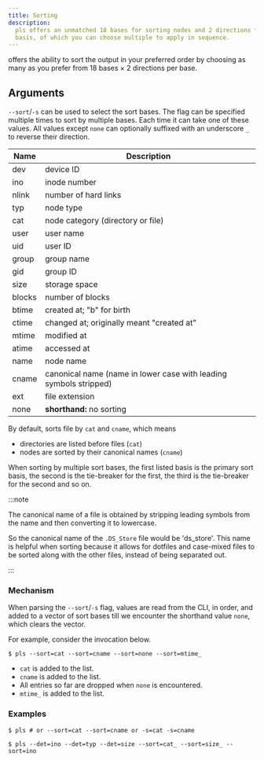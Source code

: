 ```yaml
---
title: Sorting
description:
  pls offers an unmatched 18 bases for sorting nodes and 2 directions for each
  basis, of which you can choose multiple to apply in sequence.
---
```



<Pls /> offers the ability to sort the output in your preferred order by
choosing as many as you prefer from 18 bases &times; 2 directions per base.

## Arguments

`--sort`/`-s` can be used to select the sort bases. The flag can be specified
multiple times to sort by multiple bases. Each time it can take one of these
values. All values except `none` can optionally suffixed with an underscore `_`
to reverse their direction.

| Name   | Description                                                       |
| ------ | ----------------------------------------------------------------- |
| dev    | device ID                                                         |
| ino    | inode number                                                      |
| nlink  | number of hard links                                              |
| typ    | node type                                                         |
| cat    | node category (directory or file)                                 |
| user   | user name                                                         |
| uid    | user ID                                                           |
| group  | group name                                                        |
| gid    | group ID                                                          |
| size   | storage space                                                     |
| blocks | number of blocks                                                  |
| btime  | created at; "b" for birth                                         |
| ctime  | changed at; originally meant "created at"                         |
| mtime  | modified at                                                       |
| atime  | accessed at                                                       |
| name   | node name                                                         |
| cname  | canonical name (name in lower case with leading symbols stripped) |
| ext    | file extension                                                    |
| none   | **shorthand:** no sorting                                         |

By default, <Pls /> sorts file by `cat` and `cname`, which means

- directories are listed before files (`cat`)
- nodes are sorted by their canonical names (`cname`)

When sorting by multiple sort bases, the first listed basis is the primary sort
basis, the second is the tie-breaker for the first, the third is the tie-breaker
for the second and so on.

:::note

The canonical name of a file is obtained by stripping leading symbols from the
name and then converting it to lowercase.

So the canonical name of the `.DS_Store` file would be 'ds_store'. This name is
helpful when sorting because it allows for dotfiles and case-mixed files to be
sorted along with the other files, instead of being separated out.

:::

### Mechanism

When parsing the `--sort`/`-s` flag, values are read from the CLI, in order, and
added to a vector of sort bases till we encounter the shorthand value `none`,
which clears the vector.

For example, consider the <Pls /> invocation below.

```console
$ pls --sort=cat --sort=cname --sort=none --sort=mtime_
```

- `cat` is added to the list.
- `cname` is added to the list.
- All entries so far are dropped when `none` is encountered.
- `mtime_` is added to the list.

### Examples

```console
$ pls # or --sort=cat --sort=cname or -s=cat -s=cname
```

<SortingDef />

```console
$ pls --det=ino --det=typ --det=size --sort=cat_ --sort=size_ --sort=ino
```

<SortingCust />
